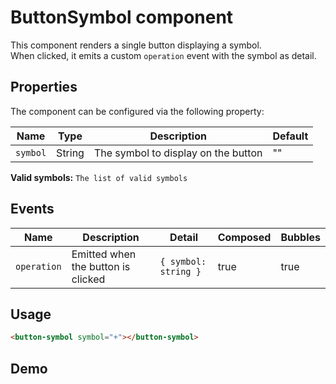 

<Meta of={Stories} />

# ButtonSymbol component

This component renders a single button displaying a symbol.  
When clicked, it emits a custom `operation` event with the symbol as detail.

## Properties

The component can be configured via the following property:

| Name     | Type   | Description                                | Default |
| -------- | ------ | ------------------------------------------ | ------- |
| `symbol` | String | The symbol to display on the button        | ""      |

**Valid symbols:** `The list of valid symbols`

## Events

| Name         | Description                          | Detail               | Composed | Bubbles |
| ------------ | ------------------------------------ | -------------------- | -------- | ------- |
| `operation`  | Emitted when the button is clicked   | `{ symbol: string }` | true     | true    |

## Usage

```html
<button-symbol symbol="+"></button-symbol>
```

## Demo

<Story of={Stories.main} />
